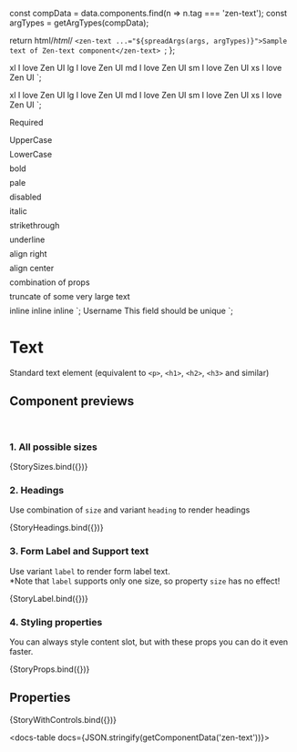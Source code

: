 
const compData = data.components.find(n => n.tag === 'zen-text');
const argTypes = getArgTypes(compData);

<Meta title="Typography/Text" component="zen-text" argTypes={argTypes} />

  return html/*html*/ `<zen-text ...="${spreadArgs(args, argTypes)}">Sample text of Zen-text component</zen-text> `;
};

  <zen-text size="xl">xl I love Zen UI</zen-text>
  <text-with-details></text-with-details>
  <zen-text size="lg">lg I love Zen UI</zen-text>
  <text-with-details></text-with-details>
  <zen-text size="md">md I love Zen UI</zen-text>
  <text-with-details></text-with-details>
  <zen-text size="sm">sm I love Zen UI</zen-text>
  <text-with-details></text-with-details>
  <zen-text size="xs">xs I love Zen UI</zen-text>
  <text-with-details></text-with-details>
`;

  <zen-text size="xl" variant="heading">xl I love Zen UI</zen-text>
  <text-with-details></text-with-details>
  <zen-text size="lg" variant="heading">lg I love Zen UI</zen-text>
  <text-with-details></text-with-details>
  <zen-text size="md" variant="heading">md I love Zen UI</zen-text>
  <text-with-details></text-with-details>
  <zen-text size="sm" variant="heading">sm I love Zen UI</zen-text>
  <text-with-details></text-with-details>
  <zen-text size="xs" variant="heading">xs I love Zen UI</zen-text>
  <text-with-details></text-with-details>
`;

  <zen-text required>Required</zen-text>
  <div style="margin-top: 0.5rem"></div>
  <zen-text uppercase>UpperCase</zen-text>
  <div style="margin-top: 0.5rem"></div>
  <zen-text lowercase>LowerCase</zen-text>
  <div style="margin-top: 0.5rem"></div>
  <zen-text bold>bold</zen-text>
  <div style="margin-top: 0.5rem"></div>
  <zen-text pale>pale</zen-text>
  <div style="margin-top: 0.5rem"></div>
  <zen-text disabled>disabled</zen-text>
  <div style="margin-top: 0.5rem"></div>
  <zen-text italic>italic</zen-text>
  <div style="margin-top: 0.5rem"></div>
  <zen-text strikethrough>strikethrough</zen-text>
  <div style="margin-top: 0.5rem"></div>
  <zen-text underline>underline</zen-text>
  <div style="margin-top: 0.5rem"></div>
  <zen-text style="max-width: 200px" align="right">align right</zen-text>
  <div style="margin-top: 0.5rem"></div>
  <zen-text style="max-width: 200px" align="center">align center</zen-text>
  <div style="margin-top: 0.5rem"></div>
  <zen-text bold italic>combination of props</zen-text>
  <div style="margin-top: 0.5rem"></div>
  <zen-text style="max-width: 200px" truncate> truncate of some very large text </zen-text>
  <div style="margin-top: 0.5rem"></div>
  <zen-text inline bold>inline</zen-text>
  <zen-text inline italic>inline</zen-text>
  <zen-text inline uppercase>inline</zen-text>
`;

  <zen-form-group>
    <zen-text variant="label" required>Username</zen-text>
    <zen-input></zen-input>
    <zen-text variant="support">This field should be unique</zen-text>
  </zen-form-group>
`;

# Text

Standard text element (equivalent to `<p>`, `<h1>`, `<h2>`, `<h3>` and similar)

## Component previews

<br />

### 1. All possible sizes

<Canvas>
  <Story name="sizes">{StorySizes.bind({})}</Story>
</Canvas>

### 2. Headings

Use combination of `size` and variant `heading` to render headings

<Canvas>
  <Story name="headings">{StoryHeadings.bind({})}</Story>
</Canvas>

### 3. Form Label and Support text

Use variant `label` to render form label text.<br/>
\*Note that `label` supports only one size, so property `size` has no effect!

<Canvas>
  <Story name="label">{StoryLabel.bind({})}</Story>
</Canvas>

### 4. Styling properties

You can always style content slot, but with these props you can do it even faster.

<Canvas>
  <Story name="props">{StoryProps.bind({})}</Story>
</Canvas>

## Properties

<Canvas>
  <Story
    name="default"
    args={{
      ...getDefaultArgs(argTypes),
    }}
  >
    {StoryWithControls.bind({})}
  </Story>
</Canvas>

<ArgsTable story="default" />

<docs-table docs={JSON.stringify(getComponentData('zen-text'))}></docs-table>
